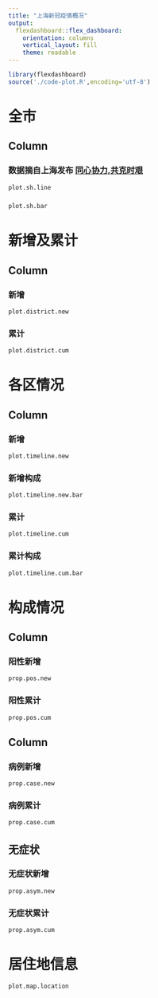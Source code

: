 ```yaml
---
title: "上海新冠疫情概况"
output: 
  flexdashboard::flex_dashboard:
    orientation: columns
    vertical_layout: fill
    theme: readable
---
```


```r
library(flexdashboard)
source('./code-plot.R',encoding='utf-8')
```

# 全市


Column {}
-----------------------------------------------------------------------

### 数据摘自上海发布 [同心协力,共克时艰](https://docs.qq.com/form/page/DWEh0V2FCdU5lWW9j)

```r
plot.sh.line
```

### 

```r
plot.sh.bar
```


# 新增及累计


Column {.tabset}
-----------------------------------------------------------------------

###  新增

```r
plot.district.new

```

### 累计
```r
plot.district.cum
```

# 各区情况


Column { .tabset }
-----------------------------------------------------------------------

### 新增

```r
plot.timeline.new

```

### 新增构成

```r
plot.timeline.new.bar

```

### 累计

```r
plot.timeline.cum
```

### 累计构成

```r
plot.timeline.cum.bar
```


# 构成情况

    
Column {data-width=333}
-------------------------------------
    
### 阳性新增
    
```r
prop.pos.new
```

### 阳性累计
    
```r
prop.pos.cum
```
Column {data-width=333}
-------------------------------------
   
### 病例新增

```r
prop.case.new
```   
 
### 病例累计
    
```r
prop.case.cum
```
无症状 {data-width=333}
-------------------------------------
   
### 无症状新增

```r
prop.asym.new
```   
 
### 无症状累计
    
```r
prop.asym.cum
```

# 居住地信息


```r
plot.map.location

```

